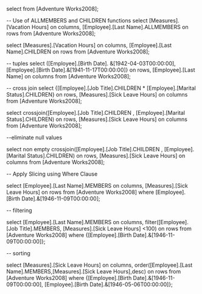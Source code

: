 select from [Adventure Works2008];

-- Use of ALLMEMBERS and CHILDREN functions 
select [Measures].[Vacation Hours]  on columns,
[Employee].[Last Name].ALLMEMBERS on rows
 from [Adventure Works2008];
 
 
 select [Measures].[Vacation Hours]  on columns,
[Employee].[Last Name].CHILDREN on rows
 from [Adventure Works2008];
 
 -- tuples
 select  ([Employee].[Birth Date]. &[1942-04-03T00:00:00],
 [Employee].[Birth Date].&[1941-11-17T00:00:00]} on rows,
[Employee].[Last Name] on columns
 from [Adventure Works2008];
 
 -- cross join
select {[Employee].[Job Title].CHILDREN * [Employee].[Marital Status].CHILDREN} on rows,
[Measures].[Sick Leave Hours] on columns from
[Adventure Works2008];

select crossjoin([Employee].[Job Title].CHILDREN , [Employee].[Marital Status].CHILDREN) on rows,
[Measures].[Sick Leave Hours] on columns from
[Adventure Works2008];

--eliminate null values
	
select 
non empty crossjoin([Employee].[Job Title].CHILDREN , [Employee].[Marital Status].CHILDREN) on rows,
[Measures].[Sick Leave Hours] on columns from
[Adventure Works2008];
	
-- Apply Slicing using Where Clause

select [Employee].[Last Name].MEMBERS on columns,
[Measures].[Sick Leave Hours] on rows
from [Adventure Works2008]
where [Employee].[Birth Date].&[1946-11-09T00:00:00];

-- filtering

select [Employee].[Last Name].MEMBERS on columns,
filter([Employee].[Job Title].MEMBERS,
[Measures].[Sick Leave Hours] <100)  on rows
from [Adventure Works2008]
where {[Employee].[Birth Date].&[1946-11-09T00:00:00]};

-- sorting

select [Measures].[Sick Leave Hours] on columns,
order([Employee].[Last Name].MEMBERS,[Measures].[Sick Leave Hours],desc) on rows
from [Adventure Works2008]
where {[Employee].[Birth Date].&[1946-11-09T00:00:00],
[Employee].[Birth Date].&[1946-05-06T00:00:00]};